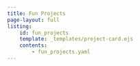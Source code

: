 ```yaml
---
title: Fun Projects
page-layout: full
listing: 
    id: fun_projects
    template: _templates/project-card.ejs
    contents:
        - fun_projects.yaml
---
```






